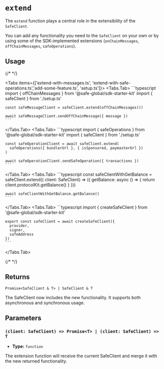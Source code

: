 
# `extend`

The `extend` function plays a central role in the extensibility of the `SafeClient`. 

You can add any functionality you need to the `SafeClient` on your own or by using some of the SDK-implemented extensions (`onChainMessages`, `offChainMessages`, `safeOperations`).

## Usage

{/* <!-- vale off --> */}

<Tabs items={['extend-with-messages.ts', 'extend-with-safe-operations.ts','add-some-feature.ts', 'setup.ts']}>
  <Tabs.Tab>
    ```typescript
    import { offChainMessages } from '@safe-global/sdk-starter-kit'
    import { safeClient } from './setup.ts'

    const safeMessageClient = safeClient.extend(offChainMessages())    

    await safeMessageClient.sendOffChainMessage({ message })
    ```
  </Tabs.Tab>
  <Tabs.Tab>
    ```typescript
    import { safeOperations } from '@safe-global/sdk-starter-kit'
    import { safeClient } from './setup.ts'

    const safeOperationClient = await safeClient.extend(
      safeOperations({ bundlerUrl }, { isSponsored, paymasterUrl })
    )

    await safeOperationClient.sendSafeOperation({ transactions })
    ```
  </Tabs.Tab>
  <Tabs.Tab>
    ```typescript
    const safeClientWithGetBalance = safeClient.extend(( client: SafeClient) => ({
      getBalance: async () => {
        return client.protocolKit.getBalance()
      }
    }))

    await safeClientWithGetBalance.getBalance()
    ```
  </Tabs.Tab>
  <Tabs.Tab>
    ```typescript
    import { createSafeClient } from '@safe-global/sdk-starter-kit'

    export const safeClient = await createSafeClient({
      provider,
      signer,
      safeAddress
    })
    ```
  </Tabs.Tab>
</Tabs>

{/* <!-- vale on --> */}

## Returns

`Promise<SafeClient & T> | SafeClient & T`

The SafeClient now includes the new functionality. It supports both asynchronous and synchronous usage.

## Parameters

### `(client: SafeClient) => Promise<T> | (client: SafeClient) => T`

- **Type:** `function`

The extension function will receive the current SafeClient and merge it with the new returned functionality.
